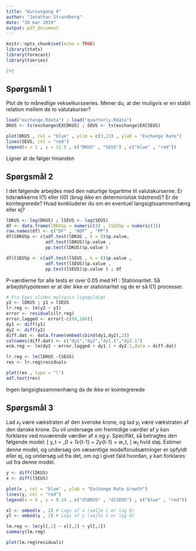 ```yaml
---
title: "Kursusgang 9"
author: "Jonathan Strandberg"
date: "20 mar 2019"
output: pdf_document
---
```

```r
knitr::opts_chunk$set(echo = TRUE)
library(stats)
library(forecast)
library(tseries)
```

```r
2+2
```

## Spørgsmål 1
Plot de to månedlige vekselkursseries. Mener du, at der muligvis er en stabil relation mellem de to valutakurser?
```r
load("exchange.Rdata") ; load("quarterly.Rdata")
DKUS <- ts(exchange$EXCDKUS) ; SEUS <- ts(exchange$EXCSEUS)

plot(DKUS , col = "blue" , ylim = c(3,13) , ylab = "Exchange Rate")
lines(SEUS, col = "red")
legend(x = 1 , y = 12.5 , c("DKUS" , "SEUS") , c("blue" , "red"))

```
Ligner at de følger hinanden

## Spørgsmål 2

I det følgende arbejdes med den naturlige logaritme til valutakurserne. Er tidsrækkerne I(1) eller I(0) (brug ikke en deterministisk tidstrend)? Er de kointegrerede? Hvad konkluderer du om en eventuel langsigtssammenhæng eller ej?

```r
lDKUS <- log(DKUS) ; lSEUS <- log(SEUS)
df <- data.frame(lDKUSp = numeric(3) , lSEUSp = numeric(3))
row.names(df) <- c("DF" , "ADF" , "PP")
df$lDKUSp <- c(adf.test(lDKUS , k = 0)$p.value,
               adf.test(lDKUS)$p.value ,
               pp.test(lDKUS)$p.value )

df$lSEUSp <- c(adf.test(lSEUS , k = 0)$p.value ,
               adf.test(lSEUS)$p.value ,
               pp.test(lSEUS)$p.value ) ; df
```
P-værdierne for alle tests er over 0.05 med H1 : Stationaritet. Så arbejdshypotesen er at der ikke er stationaritet og de er så I(1) processer.

```r
# Fra Eges slides muligvis ligegyldigt
y2 <- lDKUS ; y1 = lSEUS
lr.reg <- lm(y2 ~ y1)
error <- residuals(lr.reg)
error.lagged <- error[-c(99,100)]
dy1 <- diff(y1)
dy2 <- diff(y2)
diff.dat <- data.frame(embed(cbind(dy1,dy2),2))
colnames(diff.dat) <- c("dy1","dy2","dy1.1","dy2.1")
ecm.reg <- lm(dy2 ~ error.lagged + dy1.1 + dy2.1,data = diff.dat)
```

```r
lr.reg <- lm(lDKUS ~lSEUS)
res <- lr.reg$residuals

plot(res , type = "l")
adf.test(res)
```
Ingen langsigtssammenhæng da de ikke er kointegrerede

## Spørgsmål 3

Lad $x_t$ være vækstraten af den svenske krone, og lad $y_t$ være vækstraten af den danske krone. Du vil undersøge om fremtidige værdier af $y$ kan forklares ved nuværende værdier af $x$ og $y$. Specifikt, så betragtes den følgende model:
\[
  y_t = \beta_0 + \beta_1x_{t-1} + \beta_2y_{t-1} + w_t,
\]
$w_t$ hvid støj. Estimer denne model, og undersøg om væsentlige modelforudsætninger er opfyldt eller ej, og undersøg ud fra det, om og i givet fald hvordan, $y$ kan forklares ud fra denne model.

```r
y <- diff(lDKUS)
x <- diff(lSEUS)

plot(x , col = "blue" , ylab = "Exchange Rate Growth")
lines(y, col = "red")
legend(x = 0 , y = 0.14 , c("dlDKUS" , "dlSEUS") , c("blue" , "red"))

xl <- embed(x , 2) # Lags af x (sølje 1 er lag 0)
yl <- embed(y , 2) # Lags af y (søjle 1 er lag 0)

lm.reg <- lm(yl[,1] ~ xl[,2] + yl[,2])
summary(lm.reg)

plot(lm.reg$residuals)
```

